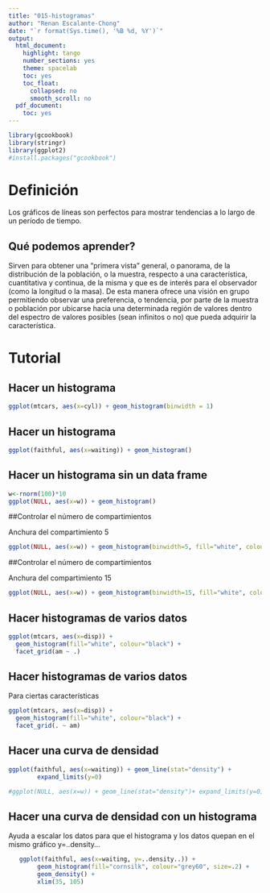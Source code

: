 ```yaml
---
title: "015-histogramas"
author: "Renan Escalante-Chong"
date: "`r format(Sys.time(), '%B %d, %Y')`"
output:
  html_document:
    highlight: tango
    number_sections: yes
    theme: spacelab
    toc: yes
    toc_float:
      collapsed: no
      smooth_scroll: no
  pdf_document:
    toc: yes
---
```



```r
library(gcookbook)
library(stringr)
library(ggplot2)
#install.packages("gcookbook")
```

# Definición

Los gráficos de líneas son perfectos para mostrar tendencias a lo largo de un período de tiempo.

## Qué podemos aprender?

Sirven para obtener una "primera vista" general, o panorama, de la distribución de la población, o la muestra, respecto a una característica, cuantitativa y continua, de la misma y que es de interés para el observador (como la longitud o la masa). De esta manera ofrece una visión en grupo permitiendo observar una preferencia, o tendencia, por parte de la muestra o población por ubicarse hacia una determinada región de valores dentro del espectro de valores posibles (sean infinitos o no) que pueda adquirir la característica.

# Tutorial

## Hacer un histograma

```r
ggplot(mtcars, aes(x=cyl)) + geom_histogram(binwidth = 1)
```

## Hacer un histograma

```r
ggplot(faithful, aes(x=waiting)) + geom_histogram()
```

## Hacer un histograma sin un data frame

```r
w<-rnorm(100)*10
ggplot(NULL, aes(x=w)) + geom_histogram()
```

##Controlar el número de compartimientos

Anchura del compartimiento 5

```r
ggplot(NULL, aes(x=w)) + geom_histogram(binwidth=5, fill="white", colour="black")
```

##Controlar el número de compartimientos

Anchura del compartimiento 15

```r
ggplot(NULL, aes(x=w)) + geom_histogram(binwidth=15, fill="white", colour="black")
```

## Hacer histogramas de varios datos

```r

ggplot(mtcars, aes(x=disp)) + 
  geom_histogram(fill="white", colour="black") + 
  facet_grid(am ~ .)

```

## Hacer histogramas de varios datos

Para ciertas características

```r

ggplot(mtcars, aes(x=disp)) + 
  geom_histogram(fill="white", colour="black") + 
  facet_grid(. ~ am)
```

## Hacer una curva de densidad

```r
ggplot(faithful, aes(x=waiting)) + geom_line(stat="density") +
        expand_limits(y=0)

#ggplot(NULL, aes(x=w)) + geom_line(stat="density")+ expand_limits(y=0)

```

## Hacer una curva de densidad con un histograma

Ayuda a escalar los datos para que el histograma y los datos quepan en el mismo gráfico
 y=..density...
 
```r
   ggplot(faithful, aes(x=waiting, y=..density..)) +
        geom_histogram(fill="cornsilk", colour="grey60", size=.2) +
        geom_density() +
        xlim(35, 105)

```

